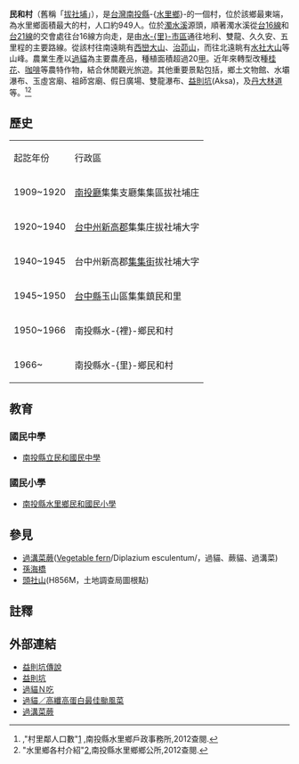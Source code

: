 {{ROC Village or Li Info
| Village/LiName = 民和
| Village/Li = 村
| City/CountyName = 南投縣
| DivName = -{水里鄉}-
| OldName = [[拔社埔|拔社埔]]
| AreaTotal = 13.8382
| Sub = 9
| HouseholdTotal = 427
| YearMonth = 2012年2月
| PopTotal = 949
| Male = 539
| Female = 410
| Longitude = 
| Latitude = 
| Neighbors = [[頂崁村|頂崁村]]
| MapLocation = 
| Head = 張明為
| Address = 民和村忠信巷56-2號
| Phone = 049-2741785；0910-807113
| Website = 
| DataSource = *戶口資料：[http://shlihr.nantou.gov.tw/default.asp -{水里}-鄉戶政事務所]
*各村介紹：[http://www.shli.gov.tw/default.asp -{水里}-鄉公所]
}}

'''民和村'''（舊稱「[[拔社埔|拔社埔]]」），是[[台灣|台灣]][[南投縣|南投縣]]-{[[水里鄉|水里鄉]]}-的一個村，位於該鄉最東端，為水里鄉面積最大的村，人口約949人。位於[[濁水溪|濁水溪]]源頭，順著濁水溪從[[台16線|台16線]]和[[台21線|台21線]]的交會處往台16線方向走，是由[[水里鄉|水-{里}-市區]]通往地利、雙龍、久久安、五里程的主要路線。從該村往南遠眺有[[西巒大山|西巒大山]]、[[治茆山|治茆山]]，而往北遠眺有[[水社大山|水社大山]]等山峰。農業生產以[[過溝菜蕨|過貓]]為主要農產品，種植面積超過20[[甲_(單位)|甲]]。近年來轉型改種[[桂花|桂花]]、[[咖啡|咖啡]]等農特作物，結合休閒觀光旅遊。其他重要景點包括，鄉土文物館、水壩瀑布、玉虛宮廟、祖師宮廟、假日廣場、雙龍瀑布、[[益則坑|益則坑]](Aksa)，及[[丹大林道|丹大林道]]等。<ref>,"村里鄰人口數"[http://shlihr.nantou.gov.tw/CustomerSet/032_population/u_population_v.asp?id={32B1C9BF-9566-4327-B07D-BB7B435159DD}] {{Wayback|url=http://shlihr.nantou.gov.tw/CustomerSet/032_population/u_population_v.asp?id=%7B32B1C9BF-9566-4327-B07D-BB7B435159DD%7D |date=20191125102607 }},南投縣水里鄉戶政事務所,2012查閱.</ref><ref>"水里鄉各村介紹"[http://www.shli.gov.tw/editor_item/u_editor_v2.asp?id={0F4F12AF-6B60-4D6D-95D5-51A1D341D452}&editor_id=16&PageNo=1]{{dead link|date=2018年3月 |bot=InternetArchiveBot |fix-attempted=yes }},南投縣水里鄉鄉公所,2012查閱.</ref>

== 歷史 ==

{| class="wikitable"
|起訖年份||行政區
|-
|1909~1920||[[南投廳|南投廳]]集集支廳集集區拔社埔庄
|-
|1920~1940||[[台中州|台中州]][[新高郡|新高郡]]集集庄拔社埔大字
|-
|1940~1945||台中州新高郡[[集集街|集集街]]拔社埔大字
|-
|1945~1950||[[台中縣|台中縣]]玉山區集集鎮民和里
|-
|1950~1966||南投縣水-{裡}-鄉民和村
|-
|1966~||南投縣水-{里}-鄉民和村
|}

== 教育 ==
=== 國民中學 ===
*[http://www.mhjhs.ntct.edu.tw/ 南投縣立民和國民中學] {{Wayback|url=http://www.mhjhs.ntct.edu.tw/ |date=20120102025008 }}
=== 國民小學 ===
*[https://web.archive.org/web/20120822192213/http://www.mhps.ntct.edu.tw/school/web/index.php 南投縣水里鄉民和國民小學]

==參見==
*[[過溝菜蕨|過溝菜蕨]]([[過溝菜蕨|Vegetable fern]]/Diplazium esculentum/，過貓、蕨貓、過溝菜)
*[[孫海橋|孫海橋]]
*[[頭社山|頭社山]](H856M，土地調查局圖根點)

==註釋==
{{reflist}}

==外部連結==
{{refbegin|2}}
*[https://web.archive.org/web/20120625191024/http://www.great-flower.com.tw/3041021063223532065935498.html 益則坑傳說]
*[http://tw.myblog.yahoo.com/jw!zShLmR.HA08CDuZPJy_6dNn6_za1/article?mid=1275&next=1114&l=f&fid=24 益則坑] {{Wayback|url=http://tw.myblog.yahoo.com/jw!zShLmR.HA08CDuZPJy_6dNn6_za1/article?mid=1275&next=1114&l=f&fid=24 |date=20190612024126 }}
*[http://www.wretch.cc/blog/HappySewing/9618767 過貓Ｎ吃] {{Wayback|url=http://www.wretch.cc/blog/HappySewing/9618767 |date=20130208043322 }}
*[http://mag.udn.com/mag/life/storypage.jsp?f_ART_ID=265153 過貓／高纖高蛋白最佳颱風菜] {{Wayback|url=http://mag.udn.com/mag/life/storypage.jsp?f_ART_ID=265153 |date=20160304212850 }}
*[https://web.archive.org/web/20100122145308/http://www.cyps.hlc.edu.tw/flower-web/flowers/%E9%81%8E%E6%BA%9D%E8%8F%9C%E8%95%A8.htm 過溝菜蕨]
{{refend}}

{{南投縣水里鄉行政區劃}}